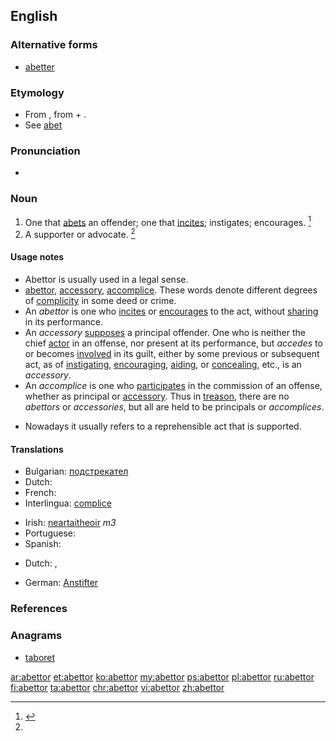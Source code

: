 ==English==

===Alternative forms===
* [[abetter]]

===Etymology===
* From {{etyl|xno}} {{term|abettour|lang=xno}}, from {{etyl|fro}} {{term|abeter|lang=fro}} + {{term|-our||-or|lang=fro}}.
* See [[abet]]

===Pronunciation===
* {{a|US}} {{IPA|/əˈbɛt.ɚ/|/əˈbɛt.e/}}

===Noun===
{{en-noun}}

# One that [[abet]]s an offender; one that [[incite]]s; instigates; encourages. {{defdate|First attested from 1350 to 1470.}}<ref name=SOED>{{reference-book | last =| first = | authorlink =  | coauthors =  | editor =Brown, Lesley  | others =  | title = The Shorter Oxford English Dictionary | origdate =  | origyear = 1933| origmonth =  | url =  | format =  | accessdate =  | accessyear =  | accessmonth =  | edition = 5th | date =  | year =2003| month =  | publisher =Oxford University Press  | location =Oxford, UK | language =  | id =  | doi = | isbn =978-0-19-860575-7 | lccn = | ol = | pages =4| chapter =  | chapterurl =  | quote =}}</ref>
# A supporter or advocate. {{defdate|Late 16<sup>th</sup> century.}}<ref name=SOED/>

====Usage notes====
* Abettor is usually used in a legal sense.
* [[abettor]], [[accessory]], [[accomplice]]. These words denote different degrees of [[complicity]] in some deed or crime.
* An ''abettor'' is one who [[incites]] or [[encourages]] to the act, without [[sharing]] in its performance.
* An ''accessory'' [[supposes]] a principal offender. One who is neither the chief [[actor]] in an offense, nor present at its performance, but ''accedes'' to or becomes [[involved]] in its guilt, either by some previous or subsequent act, as of [[instigating]], [[encouraging]], [[aiding]], or [[concealing]], etc., is an ''accessory''.
* An ''accomplice'' is one who [[participates]] in the commission of an offense, whether as principal or [[accessory]]. Thus in [[treason]], there are no ''abettors'' or ''accessories'', but all are held to be principals or ''accomplices''.
* {{sense|supporter}} Nowadays it usually refers to a reprehensible act that is supported.

====Translations====
{{trans-top|accomplice}}
* Bulgarian: [[подстрекател]]
* Dutch: {{t|nl|medeplichtige|c}}
* French: {{t+|fr|complice}}
* Interlingua: [[complice]]
{{trans-mid}}
* Irish: [[neartaitheoir]] ''m3''
* Portuguese: {{t+|pt|cúmplice}}
* Spanish: {{t-|es|cómplice}}
{{trans-bottom}}
{{trans-top|inciter}}
* Dutch: {{t|nl|aanstichter|m}}, {{t|nl|opstoker|m}}
{{trans-mid}}
* German: [[Anstifter]]
{{trans-bottom}}

===References===
<references/>

===Anagrams===
* [[taboret#English|taboret]]

[[ar:abettor]]
[[et:abettor]]
[[ko:abettor]]
[[my:abettor]]
[[ps:abettor]]
[[pl:abettor]]
[[ru:abettor]]
[[fi:abettor]]
[[ta:abettor]]
[[chr:abettor]]
[[vi:abettor]]
[[zh:abettor]]